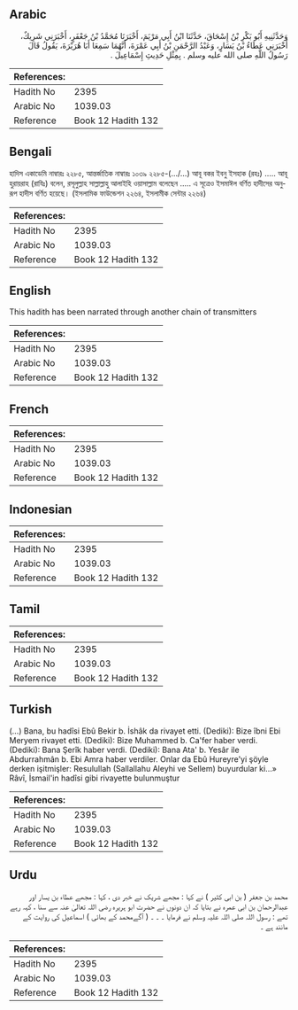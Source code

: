 ## Arabic


<div dir="rtl" lang="ar" style={{fontSize:'larger',backgroundColor:'#f8f9fa',padding:20}}>
وَحَدَّثَنِيهِ أَبُو بَكْرِ بْنُ إِسْحَاقَ، حَدَّثَنَا ابْنُ أَبِي مَرْيَمَ، أَخْبَرَنَا مُحَمَّدُ بْنُ جَعْفَرٍ، أَخْبَرَنِي شَرِيكٌ، أَخْبَرَنِي عَطَاءُ بْنُ يَسَارٍ، وَعَبْدُ الرَّحْمَنِ بْنُ أَبِي عَمْرَةَ، أَنَّهُمَا سَمِعَا أَبَا هُرَيْرَةَ، يَقُولُ قَالَ رَسُولُ اللَّهِ صلى الله عليه وسلم ‏.‏ بِمِثْلِ حَدِيثِ إِسْمَاعِيلَ ‏.‏
</div>
<div style={{backgroundColor:'#f8f9fa',padding:20, marginBottom: 10}}><table> <thead> <tr> <th>References:</th> <th></th> </tr> </thead> <tbody><tr><td>Hadith No</td><td>2395</td></tr><tr><td>Arabic No</td><td>1039.03</td></tr><tr><td>Reference</td><td>Book 12 Hadith 132</td></tr></tbody></table></div>

## Bengali


<div dir="ltr" lang="bn" style={{fontSize:'larger',backgroundColor:'#f8f9fa',padding:20}}>
হাদিস একাডেমি নাম্বারঃ ২২৮৫, আন্তর্জাতিক নাম্বারঃ ১০৩৯ ২২৮৫-(.../...) আবূ বকর ইবনু ইসহাক (রহঃ) ..... আবূ হুরায়রাহ (রাযিঃ) বলেন, রসূলুল্লাহ সাল্লাল্লাহু আলাইহি ওয়াসাল্লাম বলেছেন ..... এ সূত্রেও ইসমাঈল বর্ণিত হাদীসের অনুরূপ হাদীস বর্ণিত হয়েছে। (ইসলামিক ফাউন্ডেশন ২২৬৪, ইসলামীক সেন্টার ২২৬৪)
</div>
<div style={{backgroundColor:'#f8f9fa',padding:20, marginBottom: 10}}><table> <thead> <tr> <th>References:</th> <th></th> </tr> </thead> <tbody><tr><td>Hadith No</td><td>2395</td></tr><tr><td>Arabic No</td><td>1039.03</td></tr><tr><td>Reference</td><td>Book 12 Hadith 132</td></tr></tbody></table></div>

## English


<div dir="ltr" lang="en" style={{fontSize:'larger',backgroundColor:'#f8f9fa',padding:20}}>
This hadith has been narrated through another chain of transmitters
</div>
<div style={{backgroundColor:'#f8f9fa',padding:20, marginBottom: 10}}><table> <thead> <tr> <th>References:</th> <th></th> </tr> </thead> <tbody><tr><td>Hadith No</td><td>2395</td></tr><tr><td>Arabic No</td><td>1039.03</td></tr><tr><td>Reference</td><td>Book 12 Hadith 132</td></tr></tbody></table></div>

## French


<div dir="ltr" lang="fr" style={{fontSize:'larger',backgroundColor:'#f8f9fa',padding:20}}>

</div>
<div style={{backgroundColor:'#f8f9fa',padding:20, marginBottom: 10}}><table> <thead> <tr> <th>References:</th> <th></th> </tr> </thead> <tbody><tr><td>Hadith No</td><td>2395</td></tr><tr><td>Arabic No</td><td>1039.03</td></tr><tr><td>Reference</td><td>Book 12 Hadith 132</td></tr></tbody></table></div>

## Indonesian


<div dir="ltr" lang="id" style={{fontSize:'larger',backgroundColor:'#f8f9fa',padding:20}}>

</div>
<div style={{backgroundColor:'#f8f9fa',padding:20, marginBottom: 10}}><table> <thead> <tr> <th>References:</th> <th></th> </tr> </thead> <tbody><tr><td>Hadith No</td><td>2395</td></tr><tr><td>Arabic No</td><td>1039.03</td></tr><tr><td>Reference</td><td>Book 12 Hadith 132</td></tr></tbody></table></div>

## Tamil


<div dir="ltr" lang="ta" style={{fontSize:'larger',backgroundColor:'#f8f9fa',padding:20}}>

</div>
<div style={{backgroundColor:'#f8f9fa',padding:20, marginBottom: 10}}><table> <thead> <tr> <th>References:</th> <th></th> </tr> </thead> <tbody><tr><td>Hadith No</td><td>2395</td></tr><tr><td>Arabic No</td><td>1039.03</td></tr><tr><td>Reference</td><td>Book 12 Hadith 132</td></tr></tbody></table></div>

## Turkish


<div dir="ltr" lang="tr" style={{fontSize:'larger',backgroundColor:'#f8f9fa',padding:20}}>
(…) Bana, bu hadîsi Ebû Bekir b. İshâk da rivayet etti. (Dediki): Bize îbni Ebi Meryem rivayet etti. (Dediki): Bize Muhammed b. Ca'fer haber verdi. (Dediki): Bana Şerîk haber verdi. (Dediki): Bana Ata' b. Yesâr ile Abdurrahmân b. Ebi Amra haber verdiler. Onlar da Ebû Hureyre'yi şöyle derken işitmişler: Resulullah (Sallallahu Aleyhi ve Sellem) buyurdular ki...» Râvî, İsmail'in hadîsi gibi rivayette bulunmuştur
</div>
<div style={{backgroundColor:'#f8f9fa',padding:20, marginBottom: 10}}><table> <thead> <tr> <th>References:</th> <th></th> </tr> </thead> <tbody><tr><td>Hadith No</td><td>2395</td></tr><tr><td>Arabic No</td><td>1039.03</td></tr><tr><td>Reference</td><td>Book 12 Hadith 132</td></tr></tbody></table></div>

## Urdu


<div dir="rtl" lang="ur" style={{fontSize:'larger',backgroundColor:'#f8f9fa',padding:20}}>
محمد بن جعفر ( بن ابی کثیر ) نے کہا : مجھے شریک نے خبر دی ، کہا : مجھے عطاء بن یسار اور عبدالرحمان بن ابی عمرہ نے بتایا کہ ان دونوں نے حضرت ابو ہریرہ رضی اللہ تعالیٰ عنہ سے سنا ، کہہ رہے تھے : رسول اللہ صلی اللہ علیہ وسلم نے فرمایا ۔ ۔ ۔ ( آگےمحمد کے بھائی ) اسماعیل کی روایت کے مانند ہے ۔
</div>
<div style={{backgroundColor:'#f8f9fa',padding:20, marginBottom: 10}}><table> <thead> <tr> <th>References:</th> <th></th> </tr> </thead> <tbody><tr><td>Hadith No</td><td>2395</td></tr><tr><td>Arabic No</td><td>1039.03</td></tr><tr><td>Reference</td><td>Book 12 Hadith 132</td></tr></tbody></table></div>